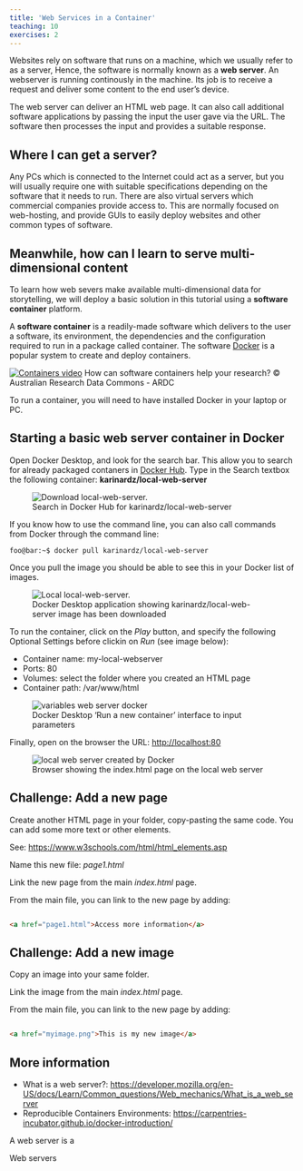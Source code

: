 ```yaml
---
title: 'Web Services in a Container'
teaching: 10
exercises: 2
---
```


Websites rely on software that runs on a machine, which we usually refer to as a server,
Hence, the software is normally known as a **web server**. An webserver is running
continously in the machine. Its job is to receive a request and deliver
some content to the end user's device.

The web server can deliver an HTML web page. It can also call additional software
applications by passing the input the user gave via the URL. The software then processes 
the input and provides a suitable response.


## Where I can get a server?

Any PCs which is connected to the Internet could act as a server, but you will
usually require one with suitable specifications depending on the software
that it needs to run. There are also virtual servers which commercial
companies provide access to. This are normally focused on web-hosting, 
and provide GUIs to easily deploy websites and other common types of software.

## Meanwhile, how can I learn to serve multi-dimensional content

To learn how web severs make available multi-dimensional data
for storytelling, we will deploy a  basic solution 
in this tutorial using a **software container** platform. 

A **software container** is a readily-made
software which delivers to the user a software,
its environment, the dependencies and
the configuration required to run in a package called container.
The software [Docker](https://www.docker.com/) is a popular
system to create and deploy containers. 


[![Containers video](https://i.ytimg.com/vi/HelrQnm3v4g/maxresdefault.jpg)](https://www.youtube.com/watch?v=HelrQnm3v4g "How can software containers help your research? &copy; 
Australian Research Data Commons - ARDC")
How can software containers help your research? &copy; 
Australian Research Data Commons - ARDC



To run a container, you will need to have installed Docker in your laptop or
PC. 

## Starting a basic web server container in Docker

Open Docker Desktop, and look for the search bar.
This allow you to search for already packaged contaners in [Docker Hub](https://hub.docker.com/). Type in the Search textbox the following
container: **karinardz/local-web-server**

![Search in Docker Hub for karinardz/local-web-server](fig/searchinbar.png){alt='Download local-web-server.'}



If you know how to use the command line,
you can also call commands from Docker
through the command line:

```console
foo@bar:~$ docker pull karinardz/local-web-server
```

Once you pull the image you should be able to see this in 
your Docker list of images.

![Docker Desktop application showing karinardz/local-web-server image has been downloaded](fig/imagesweb-server.png){alt='Local local-web-server.'}


To run the container, click on the *Play* button, and specify the following
Optional Settings before clickin on *Run* (see image below):

- Container name: my-local-webserver
- Ports: 80
- Volumes: select the folder where you created an HTML page
- Container path: /var/www/html


![Docker Desktop 'Run a new container' interface to input parameters](fig/dockervar.png){alt="variables web server docker"}

Finally, open on the browser the URL: [http://localhost:80](http://localhost:80)

![Browser showing the index.html page on the local web server](fig/webseverhtml.png){alt="local web server created by Docker"}


::::::::::::::::::::::::::::::::::::: challenge 

## Challenge: Add a new page

Create another HTML page in your folder, copy-pasting the same code.
You can add some more text or other elements.  

See: [https://www.w3schools.com/html/html_elements.asp](https://www.w3schools.com/html/html_elements.asp)

Name this new file: *page1.html*

Link the new page from the main *index.html* page.

:::::::::::::::::::::::: solution 


From the main file, you can link to the new page by adding:

```html

<a href="page1.html">Access more information</a>

```


:::::::::::::::::::::::::::::::::

::::::::::::::::::::::::::::::::::::: challenge 

## Challenge: Add a new image

Copy an image into your same folder.

Link the image from the main *index.html* page.

:::::::::::::::::::::::: solution 


From the main file, you can link to the new page by adding:

```html

<a href="myimage.png">This is my new image</a>

```


:::::::::::::::::::::::::::::::::

::::::::::::::::::::::::::::::::::::::::::::::::

::::::::::::::::::::::::::::::::::::::::::::::::



## More information

- What is a web server?: [https://developer.mozilla.org/en-US/docs/Learn/Common_questions/Web_mechanics/What_is_a_web_server](https://developer.mozilla.org/en-US/docs/Learn/Common_questions/Web_mechanics/What_is_a_web_server)
- Reproducible Containers Environments: [https://carpentries-incubator.github.io/docker-introduction/](https://carpentries-incubator.github.io/docker-introduction/)



A web server is a 


Web servers 

